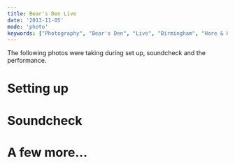 ```yaml
---
title: Bear's Den Live
date: '2013-11-05'
mode: 'photo'
keywords: ["Photography", "Bear's Den", "Live", "Birmingham", "Hare & Hounds"]
---
```




The following photos were taking during set up, soundcheck and the performance.

# Setting up

<Grid manifest={grid1} />
<Wide blog="bears-den" name="original-10.jpg" />
<Grid manifest={grid2} />
<Wide blog="bears-den" name="original-19.jpg" />
<Wide blog="bears-den" name="original-20.jpg" />

# Soundcheck

<Grid manifest={grid3} />
<Wide blog="bears-den" name="original-32.jpg" />
<Grid manifest={grid4} />

# A few more...

<Grid manifest={grid5} />